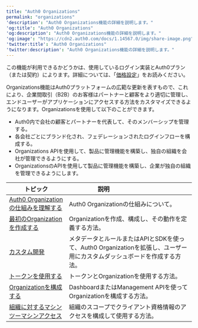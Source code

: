 ---
title: "Auth0 Organizations"
permalink: "organizations"
'description': "Auth0 Organizations機能の詳細を説明します。"
'og:title': "Auth0 Organizations"
'og:description': "Auth0 Organizations機能の詳細を説明します。"
'og:image': "https://cdn2.auth0.com/docs/1.14567.0/img/share-image.png"
'twitter:title': "Auth0 Organizations"
'twitter:description': "Auth0 Organizations機能の詳細を説明します。"
---

<Card title="利用可能性はAuth0プランによって異なる">

この機能が利用できるかどうかは、使用しているログイン実装とAuth0プラン（または契約）によります。詳細については、「[価格設定](https://auth0.com/pricing)」をお読みください。

</Card>

Organizations機能はAuth0プラットフォームの広範な更新を表すもので、これにより、企業間取引（B2B）のお客様はパートナーと顧客をより適切に管理し、エンドユーザーがアプリケーションにアクセスする方法をカスタマイズできるようになります。Organizationsを使用して以下のことができます。

* Auth0内で会社の顧客とパートナーを代表して、そのメンバーシップを管理する。
* 各会社ごとにブランド化され、フェデレーションされたログインフローを構成する。
* Organizations APIを使用して、製品に管理機能を構築し、独自の組織を会社が管理できるようにする。
* OrganizationsのAPIを使用して製品に管理機能を構築し、企業が独自の組織を管理できるようにします。

<table class="table"><thead>
<tr>
<th><strong>トピック</strong></th>
<th><strong>説明</strong>                                </th>
</tr>
</thead>
<tbody>
<tr>
<td><a href="/ja-jp/manage-users/organizations/organizations-overview">Auth0 Organizationの仕組みを理解する</a></td>
<td>Auth0 Organizationの仕組みについて。</td>
</tr>
<tr>
<td><a href="/ja-jp/manage-users/organizations/create-first-organization">最初のOrganizationを作成する</a></td>
<td>Organizationを作成、構成し、その動作を定義する方法。</td>
</tr>
<tr>
<td><a href="/ja-jp/manage-users/organizations/custom-development">カスタム開発</a></td>
<td>メタデータとルールまたはAPIとSDKを使って、Auth0 Organizationを拡張し、ユーザー用にカスタムダッシュボードを作成する方法。</td>
</tr>
<tr>
<td><a href="/ja-jp/manage-users/organizations/using-tokens">トークンを使用する</a></td>
<td>トークンとOrganizationを使用する方法。</td>
</tr>
<tr>
<td><a href="/ja-jp/manage-users/organizations/configure-organizations">Organizationを構成する</a></td>
<td>DashboardまたはManagement APIを使ってOrganizationを構成する方法。</td>
</tr>
<tr>
<td><a href="/ja-jp/manage-users/organizations/organizations-for-m2m-applications">組織に対するマシンツーマシンアクセス</a></td>
<td>組織のスコープでクライアント資格情報のアクセスを構成して使用する方法。</td>
</tr>
</tbody>
</table>